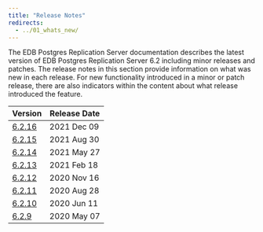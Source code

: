 ```yaml
---
title: "Release Notes"
redirects:
  - ../01_whats_new/
---
```


The EDB Postgres Replication Server documentation describes the latest version of EDB Postgres Replication Server 6.2 including minor releases and patches. The release notes in this section provide information on what was new in each release. For new functionality introduced in a minor or patch release, there are also indicators within the content about what release introduced the feature.



| Version | Release Date | 
| ------- | ------------ | 
| [6.2.16](13_eprs_rel_notes_6.2.16) | 2021 Dec 09  |
| [6.2.15](14_eprs_rel_notes_6.2.15) | 2021 Aug 30 |
| [6.2.14](15_eprs_rel_notes_6.2.14) | 2021 May 27 |
| [6.2.13](16_eprs_rel_notes_6.2.13) | 2021 Feb 18 |
| [6.2.12](17_eprs_rel_notes_6.2.12) | 2020 Nov 16 |
| [6.2.11](18_eprs_rel_notes_6.2.11) | 2020 Aug 28 |
| [6.2.10](19_eprs_rel_notes_6.2.10) | 2020 Jun 11 |
| [6.2.9](20_eprs_rel_notes_6.2.9)   | 2020 May 07 |


